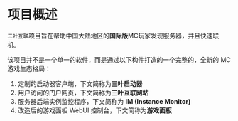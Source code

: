 # 项目概述

`三叶互联`项目旨在帮助中国大陆地区的**国际版**MC玩家发现服务器，并且快速联机。  

该项目并不是一个单一的软件，而是通过以下构件打造的一个完整的，全新的 MC 游戏生态格局：  
1. 定制的启动器客户端，下文简称为**三叶启动器**  
2. 用户访问的门户网页，下文简称为**三叶互联网站**  
3. 服务器后端实例监控程序，下文简称为 **IM (Instance Monitor)**  
4. 改造后的游戏面板 WebUI 控制台，下文简称为**游戏面板**  